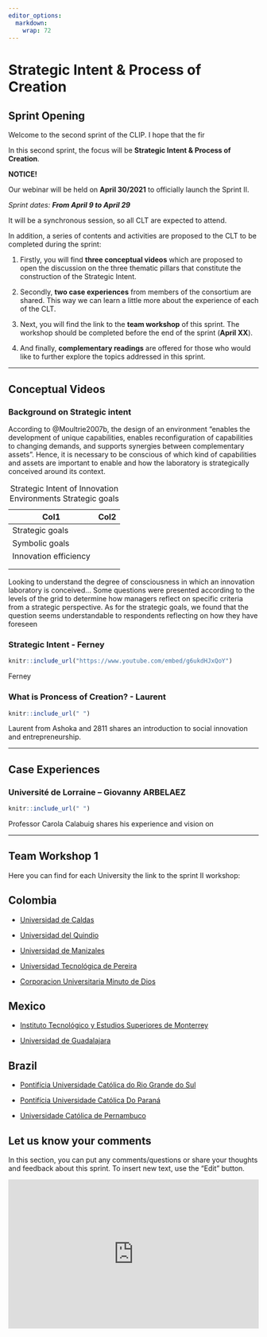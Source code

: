 ```yaml
---
editor_options: 
  markdown: 
    wrap: 72
---
```


# Strategic Intent & Process of Creation {#sprint_2}

## Sprint Opening

Welcome to the second sprint of the CLIP. I hope that the fir

In this second sprint, the focus will be **Strategic Intent & Process of
Creation**.

::: {.infobox .assignment data-latex="{.assignment}"}
**NOTICE!**

Our webinar will be held on **April 30/2021** to officially launch the
Sprint II.

*Sprint dates: **From April 9 to April 29***

It will be a synchronous session, so all CLT are expected to attend.
:::

In addition, a series of contents and activities are proposed to the CLT
to be completed during the sprint:

1.  Firstly, you will find **three conceptual videos** which are
    proposed to open the discussion on the three thematic pillars that
    constitute the construction of the Strategic Intent.

2.  Secondly, **two case experiences** from members of the consortium
    are shared. This way we can learn a little more about the experience
    of each of the CLT.

3.  Next, you will find the link to the **team workshop** of this
    sprint. The workshop should be completed before the end of the
    sprint (**April XX**).

4.  And finally, **complementary readings** are offered for those who
    would like to further explore the topics addressed in this sprint.

------------------------------------------------------------------------

## Conceptual Videos


### Background on Strategic intent

According to @Moultrie2007b, the design of an environment "enables the
development of unique capabilities, enables reconfiguration of
capabilities to changing demands, and supports synergies between
complementary assets". Hence, it is necessary to be conscious of which
kind of capabilities and assets are important to enable and how the
laboratory is strategically conceived around its context.

| Col1                  | Col2 |
|-----------------------|------|
| Strategic goals       |      |
| Symbolic goals        |      |
| Innovation efficiency |      |
|                       |      |
|                       |      |
: Strategic Intent of Innovation Environments Strategic goals

Looking to understand the degree of consciousness in which an innovation
laboratory is conceived... Some questions were presented according to
the levels of the grid to determine how managers reflect on specific
criteria from a strategic perspective. As for the strategic goals, we
found that the question seems understandable to respondents reflecting
on how they have foreseen


### Strategic Intent - Ferney

```r
knitr::include_url("https://www.youtube.com/embed/g6ukdHJxQoY")
```

Ferney 


### What is Proncess of Creation? - Laurent

```r
knitr::include_url(" ")
```

Laurent from Ashoka and 2811 shares an introduction to social innovation
and entrepreneurship.

------------------------------------------------------------------------

## Case Experiences

### Université de Lorraine -- Giovanny ARBELAEZ

```r
knitr::include_url(" ")
```

Professor Carola Calabuig shares his experience and vision on

------------------------------------------------------------------------

## Team Workshop 1

Here you can find for each University the link to the sprint II
workshop:

## Colombia {.unnumbered}

-   [Universidad de Caldas]()

-   [Universidad del Quindio]()

-   [Universidad de Manizales]()

-   [Universidad Tecnológica de Pereira]()

-   [Corporacion Universitaria Minuto de Dios]()

## Mexico {.unnumbered}

-   [Instituto Tecnológico y Estudios Superiores de Monterrey]()

-   [Universidad de Guadalajara]()

## Brazil {.unnumbered}

-   [Pontifícia Universidade Católica do Rio Grande do Sul]()

-   [Pontifícia Universidade Católica Do Paraná]()

-   [Universidade Católica de Pernambuco]()

## Let us know your comments

In this section, you can put any comments/questions or share your
thoughts and feedback about this sprint. To insert new text, use the
"Edit" button.

<iframe width="100%" height="300" src="https://hackmd.io/@fabbiocrux/CLIP-sprint-I" frameborder="0">

</iframe>
